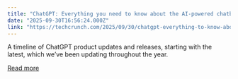 ```yaml
---
title: "ChatGPT: Everything you need to know about the AI-powered chatbot"
date: "2025-09-30T16:56:24.000Z"
link: "https://techcrunch.com/2025/09/30/chatgpt-everything-to-know-about-the-ai-chatbot/"
---
```


A timeline of ChatGPT product updates and releases, starting with the latest, which we’ve been updating throughout the year.

[Read more](https://techcrunch.com/2025/09/30/chatgpt-everything-to-know-about-the-ai-chatbot/)
